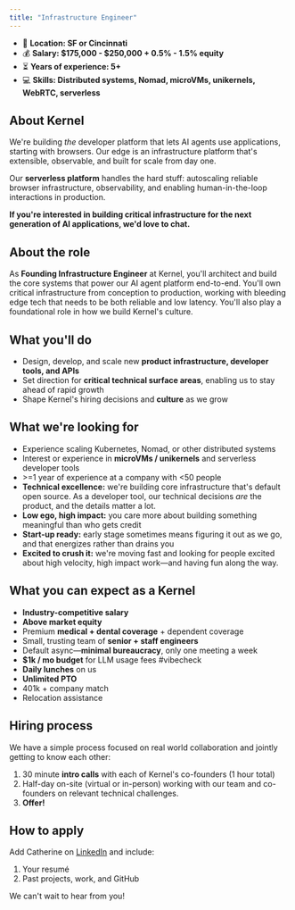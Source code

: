 ```yaml
---
title: "Infrastructure Engineer"
---
```


- 🌆 **Location: SF or Cincinnati**
- 💰 **Salary: &#36;175,000 - &#36;250,000 + 0.5&#37; - 1.5&#37; equity**
- ⏳ **Years of experience: 5+**
- 💻 **Skills: Distributed systems, Nomad, microVMs, unikernels, WebRTC, serverless**

## About Kernel

We're building *the* developer platform that lets AI agents use applications, starting with browsers. Our edge is an infrastructure platform that's extensible, observable, and built for scale from day one.

Our **serverless platform** handles the hard stuff: autoscaling reliable browser infrastructure, observability, and enabling human-in-the-loop interactions in production.

**If you're interested in building critical infrastructure for the next generation of AI applications, we'd love to chat.**

## About the role

As **Founding Infrastructure Engineer** at Kernel, you'll architect and build the core systems that power our AI agent platform end-to-end. You'll own critical infrastructure from conception to production, working with bleeding edge tech that needs to be both reliable and low latency. You'll also play a foundational role in how we build Kernel's culture.

## What you'll do

- Design, develop, and scale new **product infrastructure, developer tools, and APIs**
- Set direction for **critical technical surface areas**, enabling us to stay ahead of rapid growth
- Shape Kernel's hiring decisions and **culture** as we grow

## What we're looking for

- Experience scaling Kubernetes, Nomad, or other distributed systems
- Interest or experience in **microVMs / unikernels** and serverless developer tools
- &gt;=1 year of experience at a company with &lt;50 people
- **Technical excellence:** we're building core infrastructure that's default open source. As a developer tool, our technical decisions *are* the product, and the details matter a lot.
- **Low ego, high impact:** you care more about building something meaningful than who gets credit
- **Start-up ready:** early stage sometimes means figuring it out as we go, and that energizes rather than drains you
- **Excited to crush it:** we're moving fast and looking for people excited about high velocity, high impact work—and having fun along the way.

## What you can expect as a Kernel

- **Industry-competitive salary**
- **Above market equity**
- Premium **medical + dental coverage** + dependent coverage
- Small, trusting team of **senior + staff engineers**
- Default async—**minimal bureaucracy**, only one meeting a week
- **$1k / mo budget** for LLM usage fees #vibecheck
- **Daily lunches** on us
- **Unlimited PTO**
- 401k + company match
- Relocation assistance

## Hiring process

We have a simple process focused on real world collaboration and jointly getting to know each other:

1. 30 minute **intro calls** with each of Kernel's co-founders (1 hour total)
2. Half-day on-site (virtual or in-person) working with our team and co-founders on relevant technical challenges.
3. **Offer!**

## How to apply

Add Catherine on [LinkedIn](https://www.linkedin.com/in/juecd/) and include:

1. Your resumé
2. Past projects, work, and GitHub

We can't wait to hear from you!
